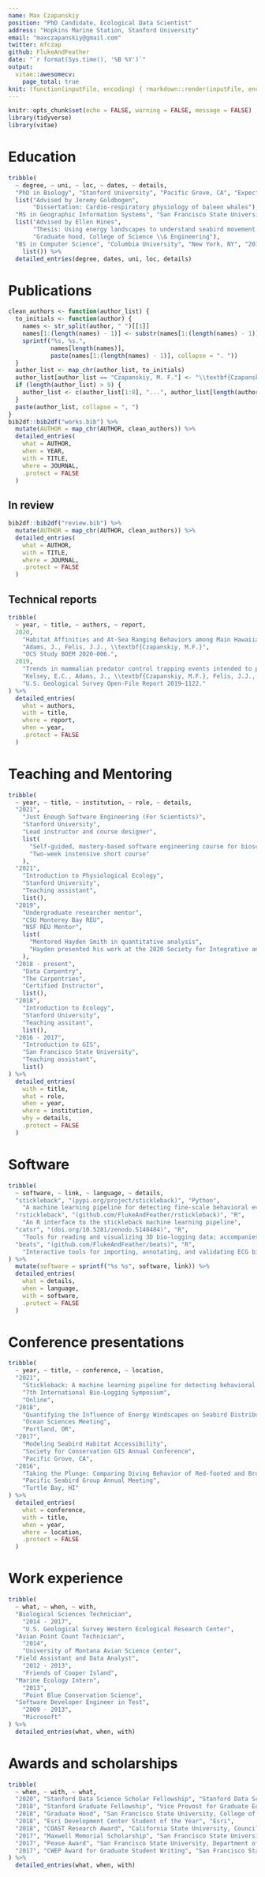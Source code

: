 ```yaml
---
name: Max Czapanskiy
position: "PhD Candidate, Ecological Data Scientist"
address: "Hopkins Marine Station, Stanford University"
email: "maxczapanskiy@gmail.com"
twitter: mfczap
github: FlukeAndFeather
date: "`r format(Sys.time(), '%B %Y')`"
output: 
  vitae::awesomecv:
    page_total: true
knit: (function(inputFile, encoding) { rmarkdown::render(inputFile, encoding = encoding, output_file = file.path(dirname(inputFile), sprintf("Czapanskiy_CV_%s", Sys.Date()))) })
---
```


```r
knitr::opts_chunk$set(echo = FALSE, warning = FALSE, message = FALSE)
library(tidyverse)
library(vitae)
```

# Education

```r
tribble(
  ~ degree, ~ uni, ~ loc, ~ dates, ~ details,
  "PhD in Biology", "Stanford University", "Pacific Grove, CA", "Expected 2022",
  list("Advised by Jeremy Goldbogen",
       "Dissertation: Cardio-respiratory physiology of baleen whales"),
  "MS in Geographic Information Systems", "San Francisco State University", "San Francisco, CA", "2018",
  list("Advised by Ellen Hines",
       "Thesis: Using energy landscapes to understand seabird movement and spatial ecology",
       "Graduate hood, College of Science \\& Engineering"),
  "BS in Computer Science", "Columbia University", "New York, NY", "2014", 
    list()) %>% 
  detailed_entries(degree, dates, uni, loc, details)
```

# Publications

```r
clean_authors <- function(author_list) {
  to_initials <- function(author) {
    names <- str_split(author, " ")[[1]]
    names[1:(length(names) - 1)] <- substr(names[1:(length(names) - 1)], 1, 1)
    sprintf("%s, %s.", 
            names[length(names)], 
            paste(names[1:(length(names) - 1)], collapse = ". "))
  }
  author_list <- map_chr(author_list, to_initials)
  author_list[author_list == "Czapanskiy, M. F."] <- "\\textbf{Czapanskiy, M. F.}"
  if (length(author_list) > 9) {
    author_list <- c(author_list[1:8], "...", author_list[length(author_list)])
  }
  paste(author_list, collapse = ", ")
}
bib2df::bib2df("works.bib") %>% 
  mutate(AUTHOR = map_chr(AUTHOR, clean_authors)) %>% 
  detailed_entries(
    what = AUTHOR,
    when = YEAR, 
    with = TITLE, 
    where = JOURNAL,
    .protect = FALSE
  )
```

## In review
```r
bib2df::bib2df("review.bib") %>% 
  mutate(AUTHOR = map_chr(AUTHOR, clean_authors)) %>% 
  detailed_entries(
    what = AUTHOR,
    with = TITLE, 
    where = JOURNAL,
    .protect = FALSE
  )
```

## Technical reports

```r
tribble(
  ~ year, ~ title, ~ authors, ~ report,
  2020,
    "Habitat Affinities and At-Sea Ranging Behaviors among Main Hawaiian Island Seabirds: Breeding Seabird Telemetry, 2013–2016.",
    "Adams, J., Felis, J.J., \\textbf{Czapanskiy, M.F.}",
    "OCS Study BOEM 2020-006.",
  2019,
    "Trends in mammalian predator control trapping events intended to protect ground-nesting, endangered birds at Haleakalā National Park, Hawaiʻi: 2000–14.",
    "Kelsey, E.C., Adams, J., \\textbf{Czapanskiy, M.F.}, Felis, J.J., Yee, J.L., Kaholoaa R.L., and Bailey, C.N.",
    "U.S. Geological Survey Open-File Report 2019–1122."
) %>% 
  detailed_entries(
    what = authors,
    with = title,
    where = report,
    when = year,
    .protect = FALSE
  )
```

# Teaching and Mentoring

```r
tribble(
  ~ year, ~ title, ~ institution, ~ role, ~ details,
  "2021", 
    "Just Enough Software Engineering (For Scientists)",
    "Stanford University",
    "Lead instructor and course designer",
    list(
      "Self-guided, mastery-based software engineering course for biosciences graduate students",
      "Two-week instensive short course"
    ),
  "2021",
    "Introduction to Physiological Ecology",
    "Stanford University",
    "Teaching assistant",
    list(),
  "2019",
    "Undergraduate researcher mentor",
    "CSU Monterey Bay REU",
    "NSF REU Mentor",
    list(
      "Mentored Hayden Smith in quantitative analysis",
      "Hayden presented his work at the 2020 Society for Integrative and Comparative Biology Meeting and published it in the \\textit{Journal of Exp. Bio.} (Gough et al., 2021)."
    ),
  "2018 - present",
    "Data Carpentry",
    "The Carpentries",
    "Certified Instructor",
    list(),
  "2018",
    "Introduction to Ecology",
    "Stanford University",
    "Teaching assitant",
    list(),
  "2016 - 2017",
    "Introduction to GIS",
    "San Francisco State University",
    "Teaching assistant",
    list()
) %>% 
  detailed_entries(
    with = title,
    what = role,
    when = year,
    where = institution,
    why = details,
    .protect = FALSE
  )
```

# Software

```r
tribble(
  ~ software, ~ link, ~ language, ~ details,
  "stickleback", "(pypi.org/project/stickleback)", "Python",
    "A machine learning pipeline for detecting fine-scale behavioral events in bio-logging data",
  "rstickleback", "(github.com/FlukeAndFeather/rstickleback)", "R",
    "An R interface to the stickleback machine learning pipeline",
  "catsr", "(doi.org/10.5281/zenodo.5140484)", "R",
    "Tools for reading and visualizing 3D bio-logging data; accompanies Cade et al. (2021)",
  "beats", "(github.com/FlukeAndFeather/beats)", "R",
    "Interactive tools for importing, annotating, and validating ECG bio-logger data"
) %>% 
  mutate(software = sprintf("%s %s", software, link)) %>% 
  detailed_entries(
    what = details,
    when = language,
    with = software,
    .protect = FALSE
  )
```

# Conference presentations

```r
tribble(
  ~ year, ~ title, ~ conference, ~ location,
  "2021",
    "Stickleback: A machine learning pipeline for detecting behavioral events in bio-logging data",
    "7th International Bio-Logging Symposium",
    "Online",
  "2018",
    "Quantifying the Influence of Energy Windscapes on Seabird Distributions",
    "Ocean Sciences Meeting",
    "Portland, OR",
  "2017",
    "Modeling Seabird Habitat Accessibility",
    "Society for Conservation GIS Annual Conference",
    "Pacific Grove, CA",
  "2016",
    "Taking the Plunge: Comparing Diving Behavior of Red-footed and Brown Boobies Breeding on Lehua Islet, Hawaii",
    "Pacific Seabird Group Annual Meeting",
    "Turtle Bay, HI"
) %>% 
  detailed_entries(
    what = conference,
    with = title,
    when = year,
    where = location,
    .protect = FALSE
  )
```

# Work experience

```r
tribble(
  ~ what, ~ when, ~ with,
  "Biological Sciences Technician",
    "2014 - 2017",
    "U.S. Geological Survey Western Ecological Research Center",
  "Avian Point Count Technician",
    "2014",
    "University of Montana Avian Science Center",
  "Field Assistant and Data Analyst",
    "2012 - 2013",
    "Friends of Cooper Island",
  "Marine Ecology Intern",
    "2013",
    "Point Blue Conservation Science",
  "Software Developer Engineer in Test",
    "2009 - 2013",
    "Microsoft"
) %>% 
  detailed_entries(what, when, with)
```

# Awards and scholarships

```r
tribble(
  ~ when, ~ with, ~ what,
  "2020", "Stanford Data Science Scholar Fellowship", "Stanford Data Science Initiative",
  "2018", "Stanford Graduate Fellowship", "Vice Provost for Graduate Education",
  "2018", "Graduate Hood", "San Francisco State University, College of Science and Engineering",
  "2018", "Esri Development Center Student of the Year", "Esri",
  "2018", "COAST Research Award", "California State University, Council on Ocean Affairs",
  "2017", "Maxwell Memorial Scholarship", "San Francisco State University, College of Science and Engineering",
  "2017", "Pease Award", "San Francisco State University, Department of Geography and Environment",
  "2017", "CWEP Award for Graduate Student Writing", "San Francisco State University"
) %>% 
  detailed_entries(what, when, with)
```


